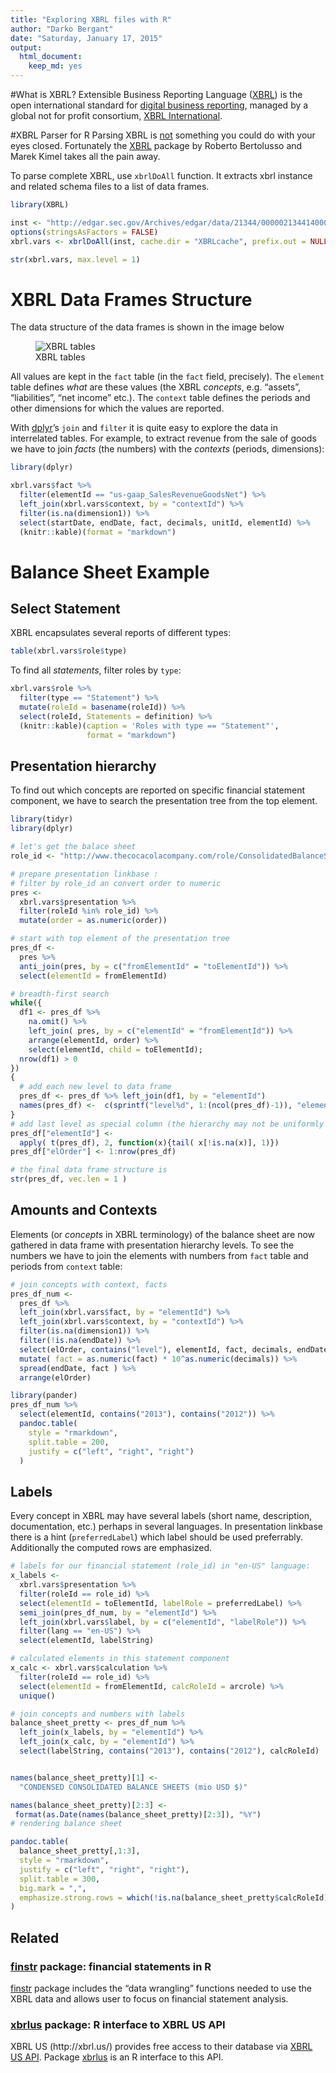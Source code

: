 ```yaml
---
title: "Exploring XBRL files with R"
author: "Darko Bergant"
date: "Saturday, January 17, 2015"
output:
  html_document:
    keep_md: yes
---
```


#What is XBRL?
Extensible Business Reporting Language ([XBRL](https://www.xbrl.org/the-standard/what/)) is the open international standard for [digital business reporting](http://xbrl.squarespace.com), managed by a global not for profit consortium, [XBRL International](http://xbrl.org). 


#XBRL Parser for R
Parsing XBRL is [not](https://www.xbrl.org/the-standard/how/getting-started-for-developers/) something you could do with your eyes closed.
Fortunately the [XBRL](http://cran.r-project.org/web/packages/XBRL) package by Roberto Bertolusso and Marek Kimel takes all the pain away.

To parse complete XBRL, use `xbrlDoAll` function. 
It extracts xbrl instance and related schema files to a list of data frames.

```r
library(XBRL)

inst <- "http://edgar.sec.gov/Archives/edgar/data/21344/000002134414000008/ko-20131231.xml"
options(stringsAsFactors = FALSE)
xbrl.vars <- xbrlDoAll(inst, cache.dir = "XBRLcache", prefix.out = NULL)

str(xbrl.vars, max.level = 1)
```

# XBRL Data Frames Structure
The data structure of the data frames is shown in the image below 

![XBRL tables](img/xbrl_files.png)

All values are kept in the `fact` table (in the `fact` field, precisely).
The `element` table defines _what_ are these values (the XBRL _concepts_, e.g. “assets”, “liabilities”, “net income” etc.).
The `context` table defines the periods and other dimensions for which the values are reported.

With [dplyr](http://cran.r-project.org/web/packages/dplyr)'s `join` and `filter` it is quite easy to explore the data in interrelated tables. 
For example, to extract revenue from the sale of goods we have to join *facts* (the numbers) with the 
*contexts* (periods, dimensions):


```r
library(dplyr)

xbrl.vars$fact %>%
  filter(elementId == "us-gaap_SalesRevenueGoodsNet") %>%
  left_join(xbrl.vars$context, by = "contextId") %>%
  filter(is.na(dimension1)) %>%
  select(startDate, endDate, fact, decimals, unitId, elementId) %>% 
  (knitr::kable)(format = "markdown")

```

# Balance Sheet Example
## Select Statement
XBRL encapsulates several reports of different types:

```r
table(xbrl.vars$role$type)
```

To find all _statements_, filter roles by `type`:
```r
xbrl.vars$role %>%
  filter(type == "Statement") %>%
  mutate(roleId = basename(roleId)) %>% 
  select(roleId, Statements = definition) %>% 
  (knitr::kable)(caption = 'Roles with type == "Statement"',
                 format = "markdown")
```


## Presentation hierarchy
To find out which concepts are reported on specific financial statement component, we have to search the presentation tree from the top element.

```r

library(tidyr)
library(dplyr)

# let's get the balace sheet
role_id <- "http://www.thecocacolacompany.com/role/ConsolidatedBalanceSheets"

# prepare presentation linkbase : 
# filter by role_id an convert order to numeric
pres <- 
  xbrl.vars$presentation %>%
  filter(roleId %in% role_id) %>%
  mutate(order = as.numeric(order))

# start with top element of the presentation tree
pres_df <- 
  pres %>%
  anti_join(pres, by = c("fromElementId" = "toElementId")) %>%
  select(elementId = fromElementId)

# breadth-first search
while({
  df1 <- pres_df %>%
    na.omit() %>%
    left_join( pres, by = c("elementId" = "fromElementId")) %>%
    arrange(elementId, order) %>%
    select(elementId, child = toElementId);
  nrow(df1) > 0
}) 
{
  # add each new level to data frame
  pres_df <- pres_df %>% left_join(df1, by = "elementId")
  names(pres_df) <-  c(sprintf("level%d", 1:(ncol(pres_df)-1)), "elementId")
}
# add last level as special column (the hierarchy may not be uniformly deep)
pres_df["elementId"] <- 
  apply( t(pres_df), 2, function(x){tail( x[!is.na(x)], 1)})
pres_df["elOrder"] <- 1:nrow(pres_df) 

# the final data frame structure is
str(pres_df, vec.len = 1 )


```

## Amounts and Contexts
Elements (or _concepts_ in XBRL terminology) of the balance sheet are now gathered in data frame with presentation hierarchy levels. To see the numbers we have to join the elements with numbers from `fact` table and periods from `context` table:

```r
# join concepts with context, facts
pres_df_num <-
  pres_df %>%
  left_join(xbrl.vars$fact, by = "elementId") %>%
  left_join(xbrl.vars$context, by = "contextId") %>%
  filter(is.na(dimension1)) %>%
  filter(!is.na(endDate)) %>%
  select(elOrder, contains("level"), elementId, fact, decimals, endDate) %>%
  mutate( fact = as.numeric(fact) * 10^as.numeric(decimals)) %>%
  spread(endDate, fact ) %>%
  arrange(elOrder)

library(pander)
pres_df_num %>% 
  select(elementId, contains("2013"), contains("2012")) %>%
  pandoc.table(
    style = "rmarkdown",
    split.table = 200,
    justify = c("left", "right", "right")
  )

```

## Labels

Every concept in XBRL may have several labels (short name, description, documentation, etc.) perhaps in several languages. In presentation linkbase there is a hint (`preferredLabel`) which label should be used preferrably. Additionally the computed rows are emphasized. 

```r
# labels for our financial statement (role_id) in "en-US" language:
x_labels <-
  xbrl.vars$presentation %>%
  filter(roleId == role_id) %>%
  select(elementId = toElementId, labelRole = preferredLabel) %>%
  semi_join(pres_df_num, by = "elementId") %>%
  left_join(xbrl.vars$label, by = c("elementId", "labelRole")) %>%
  filter(lang == "en-US") %>%
  select(elementId, labelString)

# calculated elements in this statement component
x_calc <- xbrl.vars$calculation %>%
  filter(roleId == role_id) %>%
  select(elementId = fromElementId, calcRoleId = arcrole) %>%
  unique()

# join concepts and numbers with labels
balance_sheet_pretty <- pres_df_num %>%
  left_join(x_labels, by = "elementId") %>%
  left_join(x_calc, by = "elementId") %>%
  select(labelString, contains("2013"), contains("2012"), calcRoleId)


names(balance_sheet_pretty)[1] <- 
  "CONDENSED CONSOLIDATED BALANCE SHEETS (mio USD $)"

names(balance_sheet_pretty)[2:3] <-
 format(as.Date(names(balance_sheet_pretty)[2:3]), "%Y")
# rendering balance sheet

pandoc.table(
  balance_sheet_pretty[,1:3],
  style = "rmarkdown",
  justify = c("left", "right", "right"),
  split.table = 300,
  big.mark = ",",
  emphasize.strong.rows = which(!is.na(balance_sheet_pretty$calcRoleId))
)

```

## Related

### [finstr](https://github.com/bergant/finstr) package: financial statements in R

[finstr](https://github.com/bergant/finstr) package includes the
"data wrangling" functions needed to use the XBRL data 
and allows user to focus on financial statement analysis.

### [xbrlus](https://github.com/bergant/xbrlus) package: R interface to XBRL US API

XBRL US (http://xbrl.us/) provides
free access to their database via 
[XBRL US API](https://github.com/xbrlus/data_analysis_toolkit/).
Package [xbrlus](https://github.com/bergant/xbrlus) is an R interface to this API.

